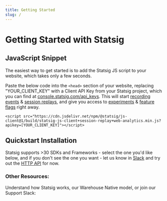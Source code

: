 ```yaml
---
title: Getting Started
slug: /
---
```



<Styles />

# Getting Started with Statsig
## JavaScript Snippet

The easiest way to get started is to add the Statsig JS script to your website, which takes only a few seconds. 

Paste the below code into the `<head>` section of your website, replacing "YOUR_CLIENT_KEY" with a Client API Key from your Statsig project, which you can find at [console.statsig.com/api_keys](https://console.statsig.com/api_keys). This will start [recording events](/webanalytics/overview) & [session replays](/session-replay/overview), and give you access to [experiments](/experiments-plus) & [feature flags](/feature-flags/working-with) right away.

```
<script src="https://cdn.jsdelivr.net/npm/@statsig/js-client@1/build/statsig-js-client+session-replay+web-analytics.min.js?apikey=[YOUR_CLIENT_KEY]"></script>
```

## Quickstart Installation

Statsig supports >30 SDKs and Frameworks - select the one you'd like below, and if you don't see the one you want - let us know in [Slack](https://statsig.com/slack) and try out the [HTTP API](/http-api) for now. 

<SDKAndFrameworks />

### Other Resources:
Understand how Statsig works, our Warehouse Native model, or join our Support Slack:

<ImportantConcepts />